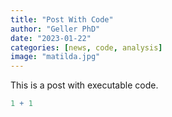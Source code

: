 ```yaml
---
title: "Post With Code"
author: "Geller PhD"
date: "2023-01-22"
categories: [news, code, analysis]
image: "matilda.jpg"
---
```


This is a post with executable code.

```r
1 + 1
```
